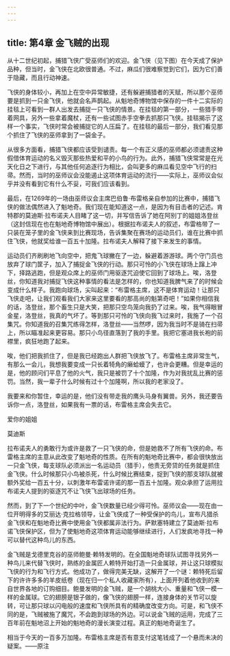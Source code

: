 ```yaml
---
---
---
```

title: 第4章 金飞贼的出现
---




从十二世纪初起，捕猎飞侠广受巫师们的欢迎。金飞侠（见下图）在今天成了保护品种，但当时，金飞侠在北欧很普通。不过，麻瓜们很难察觉到它们，因为它们善于隐藏，而且行动神速。



飞侠的身体较小，再加上在空中异常敏捷，还有躲避捕猎者的天赋，所以那个巫师要是抓到一只金飞侠，他就会名声鹊起。从魁地奇博物馆中保存的一件十二实际的挂毯上可看到一群人出发去捕捉一只飞侠的情景。在挂毯的第一部分，一些猎手带着网具，另外一些拿着魔杖，还有一些试图赤手空拳去抓那只飞侠。挂毯揭示了这样一个事实，飞侠时常会被捕捉它的人压扁了。在挂毯的最后一部分，我们看见那个抓住了飞侠的巫师拿到了一袋金子。

从很多方面看，捕猎飞侠都应该受到谴责。每一个有正义感的巫师都必须谴责这种假借体育运动的名义毁灭那些热爱和平的小鸟的行为。此外，捕猎飞侠常常是在光天化日之下进行，与其他任何追逐行为相比，会叫更多的麻瓜看见空中飞行的扫帚。然而，当时的巫师议会没能遏止这项体育运动的流行——实际上，巫师议会似乎并没有看到它有什么不妥，可我们应该看到。

最后，在1269年的一场由巫师议会主席巴伯鲁·布雷格亲自参加的比赛中，捕猎飞侠的做法偶然进入了魁地奇。我们现在能知道这一点，是因为有目击者的记述。肯特郡的莫迪斯·拉布诺夫人目睹了这一切，并写信告诉了她在阿别丁的姐姐洛登丝（这封信现在也在魁地奇博物馆中展出）。根据拉布诺夫人的叙述，布雷格带了一只装在笼子里的金飞侠来到比赛现场，告诉集聚在赛场的运动员们，谁在比赛中抓住飞侠，他就奖给谁一百五十加隆。拉布诺夫人解释了接下来发生的事情。

运动员们齐刷刷地飞向空中，把鬼飞球撇在了一边，躲避着游游球。两个守门员也放弃了球门筐子，加入了捕捉金飞侠的行动。那只可怜的小飞侠在球场上蹿上冲下，择路逃跑，但是观众席上的巫师门用驱逐咒迫使它回到了球场上。唉，洛登丝，你知道我对捕捉飞侠这种事情的看法是怎样的，你也知道我脾气来了的时候会变成什么样子。我跑向球场，尖叫起来：“布雷格主席，这不是体育运动！让那只飞侠走吧，让我们观看我们大家来这里要看的那高尚的魁第奇吧！”如果你相信我的话，洛登丝，那个畜生只是大笑，把那只空鸟笼向我扔了过来。唉，我气得眼冒金星，洛登丝，我真的气坏了。等到那只可怜的飞侠向我飞过来时，我施了一个召集咒。你知道我的召集咒练得怎样，洛登丝——当然啰，因为我当时不是骑在扫帚上，所以瞄准起来更容易。那只小鸟径直落到了我的手里。我把它塞进我长袍的前襟里，疯狂地跑了起来。

唉，他们把我抓住了，但是我已经跑出人群把飞侠放飞了。布雷格主席非常生气，有那么一会儿，我想我要变成一只长着犄角的癞蛤蟆了，也许会更糟。但是幸运的是，他的顾问们平息了他的火气，我只是被罚了十个加隆，作为对我扰乱比赛的惩罚。当然，我一辈子什么时候有过十个加隆啊，所以我的老家没了。

我要来和你暂住，幸运的是，他们没有带走我的鹰头马身有翼兽。另外，我还要告诉你一点，洛登丝，如果我有一票的话，布雷格主席会失去它。



爱你的姐姐

莫迪斯

拉布诺夫人的勇敢行为或许是救了一只飞侠的命，但是她救不了所有飞侠的命。布雷格主席的主意从此改变了魁地奇的性质。在所有的魁地奇比赛中，都会很快放出一只金飞侠，每支球队必须派出一名运动员（猎手），他责无旁贷的任务就是抓住金飞侠。什么时候那只小鸟被杀死，什么时候比赛结束，捉到飞侠的那支球队就被额外奖给一百五十分，以刺激年布雷诺许诺的那一百五十加隆。观众承担了运用拉布诺夫人提到的驱逐咒不让飞侠飞出球场的任务。

然而，到了下一个世纪的中叶，金飞侠数量已经少得可怜。巫师议会——现在由一位开明得多的艾丽达·克拉格领导，让金飞侠成了一种受保护的鸟儿，宣布凡猎杀金飞侠和在魁地奇比赛中使用金飞侠都属非法行为。萨默塞特建立了莫迪斯·拉布诺飞侠保护区，但为了使魁地奇这项体育运动能够继续进行，人们发疯地寻找一种可以替代这种鸟儿的东西。

金飞贼是戈德里克谷的巫师鲍曼·赖特发明的。在全国魁地奇球队试图寻找另外一种鸟儿来代替飞侠时，熟练的金属匠人赖特开始打造一只金属球，并让这只球模拟飞侠的行为和飞行方式。他成功了，做得完美无缺，这解开了一个谜：赖特死后留下的许许多多的羊皮纸卷（现在归一个私人收藏家所有），上面开列着他收到的来自世界各地的订购细目。鲍曼发明的金飞贼，是一个胡桃大小、重量和飞侠一模一样的金属球。它的翅膀是银子做的，像飞侠的翅膀一样，连接身体的关节可以旋转，可让那只球以闪电般的速度和飞侠所具有的精确度改变方向。可是，和飞侠不同的是，飞贼被施了魔咒，不会跑到球场的外边。可以说金飞贼的运用，完成了三百年前在魁地沼上开始的魁地奇的漫长演变过程。真正的魁地奇诞生了。




相当于今天的一百多万加隆。布雷格主席是否有意支付这笔钱成了一个悬而未决的疑案。——原注